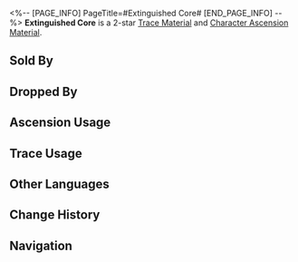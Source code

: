 <%-- [PAGE_INFO]
PageTitle=#Extinguished Core#
[END_PAGE_INFO] --%>
{{Item Infobox
|id          = 111001
|image       = Item Extinguished Core.png
|type        = Trace Material
|type2       = Character Ascension Material
|invCategory = Upgrade Materials
|rarity      = 2
|effect      = The heart of a monster wandering the Fragmentum. Crude material used for enhancement.
|description = It is a lesion that breeds evil, the impulse to sin. It is the source of the Fragmentum distortion.<br />A heavy blow has caused this heart to stop beating and lose its luster.
|source1     = [[Certain Fragmentum Monsters]]
|source2     = [[Simulated Universe]] enemies
|source3     = [[Assignment]] rewards
|source4     = [[Embers Exchange]]
|source5     = [[Omni-Synthesizer]] &mdash; Material Exchange
|source6     = [[Calyx (Golden)]]
}}
{{Description|''"Preliminary tests indicate it's some kind of hybrid: one half is primordial, and the other half is something very similar to Stellarons." &mdash; Department of Biology, Sarah Castro''}}
'''Extinguished Core''' is a 2-star [[Trace Material]] and [[Character Ascension Material]].

==Sold By==
{{Shop Availability}}

==Dropped By==
{{Dropped By}}

==Ascension Usage==
{{Ascension Usage}}

==Trace Usage==
{{Trace Usage}}

==Other Languages==
{{Other Languages
|en   = Extinguished Core
|zhs  = 熄灭原核
|zht  = 熄滅原核
|ja   = 消滅した原核
|ko   = 소멸된 코어
|es   = Núcleo apagado
|fr   = Noyau éteint
|ru   = Угасшее ядро
|th   = Extinguished Core
|vi   = Lõi Dập Tắt
|de   = Erloschener Kern
|id   = Extinguished Core
|pt   = Núcleo Apagado
}}

==Change History==
{{Change History|1.0}}

==Navigation==
{{Upgrade Material Navbox}}